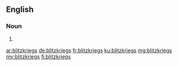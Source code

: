 ==English==

===Noun===
{{head|en|plural}}

# {{plural of|blitzkrieg|lang=en}}

[[ar:blitzkriegs]]
[[de:blitzkriegs]]
[[fr:blitzkriegs]]
[[ku:blitzkriegs]]
[[mg:blitzkriegs]]
[[my:blitzkriegs]]
[[fi:blitzkriegs]]
